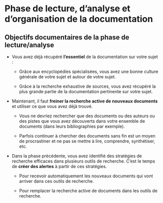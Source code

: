 # Phase de lecture, d'analyse et d'organisation de la documentation

## Objectifs documentaires de la phase de lecture/analyse

-   Vous avez déjà récupéré **l'essentiel** de la documentation sur votre sujet :

    -   Grâce aux encyclopédies spécialisées, vous avez une bonne culture générale de votre sujet et autour de votre sujet.

    -   Grâce à la recherche exhaustive de sources, vous avez récupéré la plus grande partie de la documentation pertinente sur votre sujet.

-   Maintenant, il faut **freiner la recherche active de nouveaux documents** et utiliser ce que vous avez déjà trouvé.

    -   Vous ne devriez rechercher que des documents ou des auteurs ou des pistes que vous avez découverts dans votre ensemble de documents (dans leurs bibliographies par exemple).

    -   Parfois continuer à chercher des documents sans fin est un moyen de procrastiner et ne pas se mettre à lire, comprendre, synthétiser, etc.

-   Dans la phase précédente, vous avez identifié des stratégies de recherche efficaces dans plusieurs outils de recherche. C'est le temps de **créer des alertes** à partir de ces stratégies.

    -   Pour recevoir automatiquement les nouveaux documents qui vont arriver dans ces outils de recherche.

    -   Pour remplacer la recherche active de documents dans les outils de recherche.